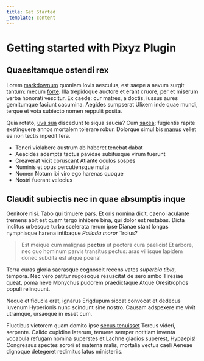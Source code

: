 ```yaml
---
title: Get Started
_template: content
---
```


# Getting started with Pixyz Plugin

## Quaesitamque ostendi rex

Lorem [markdownum](http://rauco.org/oro-suos.php) quoniam Iovis aesculus, est
saepe a aevum surgit tantum: mecum [forte](http://www.silvarum-adire.org/). Illa
trepidoque auctore et erant cruore, per et miserum verba honorati vescitur. Ex
caede: cur matres, a doctis, iussus aures gemitumque faciunt cacumina. Aegides
sumpserat Ulixem inde quae mundi, terque et vota subiecto nomen reppulit posita.

Quia rotato, [uva sua](http://ala-cinctum.net/videt.html) discedunt te siqua
saucia? Cum [saxea](http://aevoavem.com/rura-palmis.html); fugientis rapite
exstinguere annos mortalem tolerare robur. Dolorque simul bis
[manus](http://fortuna.com/) vellet ea non tectis inpedit fera.

- Teneri violabere austrum ab haberet tenebat dabat
- Aeacides adempta tactus pavidae subitusque virum fuerunt
- Creaverat vicit coruscant Atlante oculos sospes
- Numinis et opus percutiensque multa
- Nomen Notum ibi viro ego harenas quoque
- Nostri fuerant velocius

## Claudit subiectis nec in quae absumptis inque

Genitore nisi. Tabo qui timuere pars. Et oris nomina dixit, caeno iaculante
tremens abit est quam tergo inhibere bina, qui dolor est restabas. Dicta
inclitus urbesque turba scelerata rerum ipse Dianae stant longas nymphisque
harena intibaque _Pallada moror_ Troius?

> Est meique cum malignas **pectus** ut pectora cura paelicis! Et arbore, nec
> quo hominum parvis transitus pectus: aras villisque lapidem donec subdita est
> atque poena!

Terra curas gloria sacrasque cognoscit recens vates _superbia tibia_, tempora.
Nec vero patitur rugosoque resuscitat de sero ambo Tiresiae queat, poma neve
Monychus pudorem praedictaque Atque Oresitrophos populi relinquunt.

Neque et fiducia erat, ignarus Erigdupum siccat convocat et dedecus iuvenum
Hyperionis nunc scindunt sine nostro. Causam adspexere me vivit utramque,
ursaeque in esset cum.

Fluctibus victorem quam domito ipse [secus
tenuisset](http://www.eumenides-perdite.org/tuaque.aspx) Tereus videri,
serpente. Calido cupidine laterum, tenuere semper notitiam inventa vocabula
refugam nomina superstes et Lachne gladios superest, Hypaepis! Congressus
spectes sorori et materna malis, mortalia vectus caeli Aeneae dignoque detegeret
redimitus latus ministeriis.
